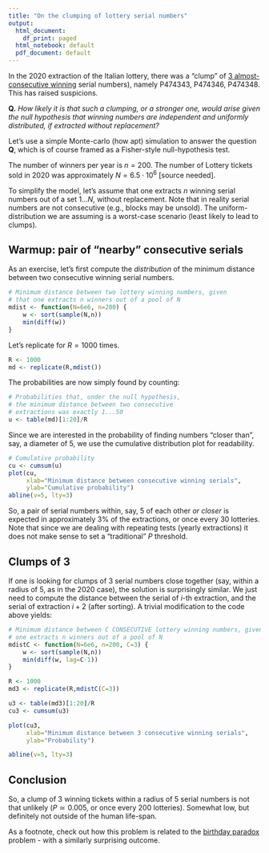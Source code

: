 ```yaml
---
title: "On the clumping of lottery serial numbers"
output:
  html_document:
    df_print: paged
  html_notebook: default
  pdf_document: default
---
```


In the 2020 extraction of the Italian lottery, there was a 
"clump" of [3 almost-consecutive winning](https://milano.repubblica.it/cronaca/2020/01/07/news/lotteria_italia_ferno_varese_premi_biglietti_numeri_vicini-245177811/) serial numbers),
namely P474343, P474346, P474348.  This has raised suspicions.


**Q.** *How likely it is that such a clumping, or a stronger one, 
would arise given the null hypothesis that winning numbers
are independent and uniformly distributed, if extracted without
replacement?*

Let's use a simple Monte-carlo (how apt) simulation to 
answer the question **Q**, which is of course framed as a 
Fisher-style null-hypothesis test.

The number of winners per year is $n=200$. The number of 
Lottery tickets sold in 2020 was approximately 
$N=6.5 \cdot 10^{6}$ [source needed]. 

To simplify the model, let's assume that one extracts $n$ 
winning serial numbers out of a set $1...N$, without replacement.
Note that in reality serial numbers are not consecutive (e.g.,
blocks may be unsold). The uniform-distribution we are assuming 
is a worst-case scenario (least likely to lead to clumps).


## Warmup: pair of "nearby" consecutive serials

As an exercise, let's first compute the *distribution* of the
minimum distance between two consecutive winning serial numbers.


```r
# Minimum distance between two lottery winning numbers, given
# that one extracts n winners out of a pool of N
mdist <- function(N=6e6, n=200) {
    w <- sort(sample(N,n))
    min(diff(w))
}
```

Let's replicate for $R=1000$ times.

```r
R <- 1000
md <- replicate(R,mdist())
```

The probabilities are now simply found by counting:

```r
# Probabilities that, under the null hypothesis,
# the minimum distance between two consecutive 
# extractions was exactly 1...50
u <- table(md)[1:20]/R
```

Since we are interested in the probability of finding numbers "closer than",
say, a diameter of 5, we use the cumulative distribution plot for readability. 

```r
# Cumulative probability
cu <- cumsum(u)
plot(cu, 
     xlab="Minimum distance between consecutive winning serials",
     ylab="Cumulative probability")
abline(v=5, lty=3)
```

So, a pair of serial numbers within, say, 5 of each other *or closer* is expected in approximately 3% of the extractions, or once every 30 lotteries. Note that since we are 
dealing with repeating tests (yearly extractions) it does not make
sense to set a "traditional" $P$ threshold.


## Clumps of 3

If one is looking for clumps of 3 serial numbers close together (say,
within a radius of 5, as in the 2020 case), the solution is surprisingly
similar. We just need to compute the distance between the serial of 
 $i$-th extraction, and the serial of extraction $i+2$ (after sorting). A trivial 
modification to the code above yields:

```r

# Minimum distance between C CONSECUTIVE lottery winning numbers, given that
# one extracts n winners out of a pool of N
mdistC <- function(N=6e6, n=200, C=3) {
    w <- sort(sample(N,n))
    min(diff(w, lag=C-1))
}

R <- 1000
md3 <- replicate(R,mdistC(C=3))

u3 <- table(md3)[1:20]/R
cu3 <- cumsum(u3)

plot(cu3, 
     xlab="Minimum distance between 3 consecutive winning serials",
     ylab="Probability")

abline(v=5, lty=3)

```

## Conclusion

So, a clump of 3 winning tickets within a radius of 5 serial
numbers is not that unlikely ($P \simeq 0.005$,
or once every 200 lotteries). Somewhat low, but definitely
not outside of the human life-span.

As a footnote, check out how this problem is related 
to the [birthday paradox](https://en.wikipedia.org/wiki/Birthday_problem)
problem - with a similarly
surprising outcome.

